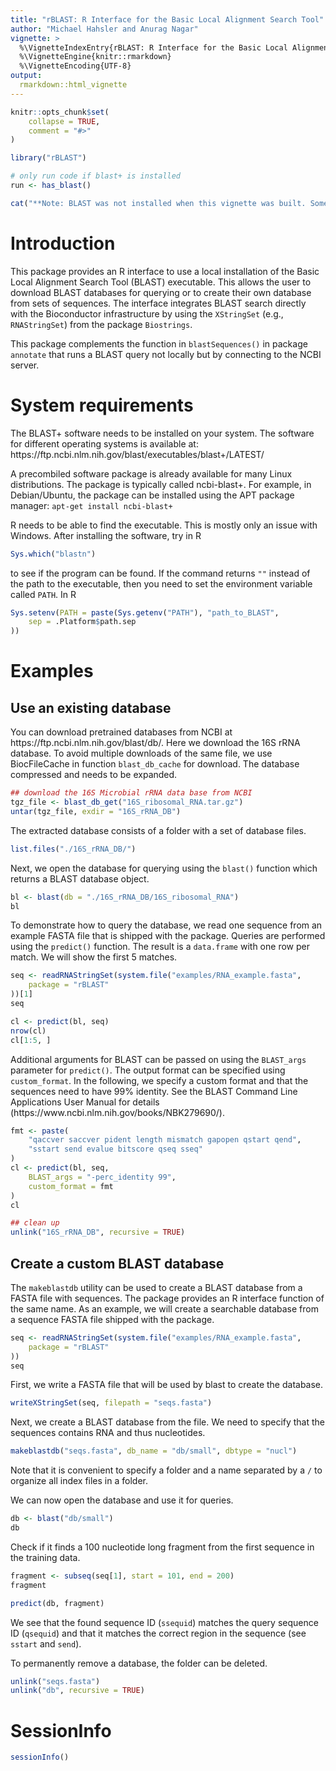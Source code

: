 ```yaml
---
title: "rBLAST: R Interface for the Basic Local Alignment Search Tool"
author: "Michael Hahsler and Anurag Nagar"
vignette: >
  %\VignetteIndexEntry{rBLAST: R Interface for the Basic Local Alignment Search Tool}
  %\VignetteEngine{knitr::rmarkdown}
  %\VignetteEncoding{UTF-8}
output:
  rmarkdown::html_vignette
---
```



```r
knitr::opts_chunk$set(
    collapse = TRUE,
    comment = "#>"
)
```

```r
library("rBLAST")
```


```r
# only run code if blast+ is installed
run <- has_blast()
```

```r
cat("**Note: BLAST was not installed when this vignette was built. Some output is not available in this vignette!**")
```

# Introduction

This package provides an R interface to use 
a local installation of 
the Basic Local Alignment Search Tool (BLAST) executable. This allows the user
to download BLAST databases for querying or to create their own database from 
sets of sequences.
The interface integrates BLAST search directly with the Bioconductor 
infrastructure by using
the `XStringSet` (e.g., `RNAStringSet`) from the package `Biostrings`.

This package complements the function in `blastSequences()` in package `annotate` 
that runs a BLAST query not locally but by connecting to the NCBI server. 

# System requirements

The BLAST+ software needs to be installed on your system. The software for
different operating systems is available at:
    https://ftp.ncbi.nlm.nih.gov/blast/executables/blast+/LATEST/

A precombiled software package is already available for many Linux distributions.
The package is typically called ⁠ncbi-blast+. For example, in Debian/Ubuntu, the
package can be installed using the APT package manager: `apt-get install ncbi-blast+`

R needs to be able to find the executable. This is mostly only an issue with
Windows. After installing the software, try in R 

```r
Sys.which("blastn")
```

to see if
the program can be found. If the command returns `""` instead of the path to the
executable, then you need to set the environment variable called `PATH`. In R

```r
Sys.setenv(PATH = paste(Sys.getenv("PATH"), "path_to_BLAST",
    sep = .Platform$path.sep
))
```

# Examples

## Use an existing database

You can download pretrained databases from NCBI at https://ftp.ncbi.nlm.nih.gov/blast/db/. 
Here we  download the 16S rRNA database. To avoid multiple downloads of the same file, we
use BiocFileCache in function `blast_db_cache` for download. The database compressed and 
needs to be expanded.

```r
## download the 16S Microbial rRNA data base from NCBI
tgz_file <- blast_db_get("16S_ribosomal_RNA.tar.gz")
untar(tgz_file, exdir = "16S_rRNA_DB")
```

The extracted database consists of a folder with a set of database files.

```r
list.files("./16S_rRNA_DB/")
```

Next, we open the database for querying using the `blast()` function which 
returns a BLAST database object.
```r
bl <- blast(db = "./16S_rRNA_DB/16S_ribosomal_RNA")
bl
```

To demonstrate how to query the database, we read one sequence from an example 
FASTA file that 
is shipped with the package. Queries are performed using the `predict()` function. The result is a 
`data.frame` with one row per match. We will show the first 5 matches.

```r
seq <- readRNAStringSet(system.file("examples/RNA_example.fasta",
    package = "rBLAST"
))[1]
seq

cl <- predict(bl, seq)
nrow(cl)
cl[1:5, ]
```

Additional arguments for BLAST can be passed on using the `BLAST_args`
parameter for `predict()`.
The output format
can be specified using `custom_format`. In the following, we specify a custom format and 
that the sequences need to have 99% identity. 
See the BLAST Command Line Applications User Manual for details 
(https://www.ncbi.nlm.nih.gov/books/NBK279690/).

```r
fmt <- paste(
    "qaccver saccver pident length mismatch gapopen qstart qend",
    "sstart send evalue bitscore qseq sseq"
)
cl <- predict(bl, seq,
    BLAST_args = "-perc_identity 99",
    custom_format = fmt
)
cl
```


```r
## clean up
unlink("16S_rRNA_DB", recursive = TRUE)
```

## Create a custom BLAST database

The `makeblastdb` utility can be used to create a BLAST database from a 
FASTA file with sequences.
The package provides an R interface function of the same name. As an example,
we will create a searchable database from a sequence FASTA file shipped with the package. 

```r
seq <- readRNAStringSet(system.file("examples/RNA_example.fasta",
    package = "rBLAST"
))
seq
```

First, we write a FASTA file that will be used by blast to create the database.
```r
writeXStringSet(seq, filepath = "seqs.fasta")
```

Next, we create a BLAST database from the file. We need to specify that
the sequences contains RNA and thus nucleotides.
```r
makeblastdb("seqs.fasta", db_name = "db/small", dbtype = "nucl")
```

Note that it is convenient to specify a folder and a name separated by 
a `/` to organize all index files in a folder. 

We can now open the database and use it for queries.
```r
db <- blast("db/small")
db
```

Check if it finds a 100 nucleotide long fragment from the first sequence 
in the training data.

```r
fragment <- subseq(seq[1], start = 101, end = 200)
fragment

predict(db, fragment)
```

We see that the found sequence ID (`ssequid`) matches the query sequence ID
(`qsequid`) and that it matches the correct region in the sequence 
(see `sstart` and `send`).

To permanently remove a database, the folder can be deleted.
```r
unlink("seqs.fasta")
unlink("db", recursive = TRUE)
```

# SessionInfo

```r
sessionInfo()
```

